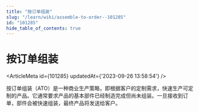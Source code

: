 ```yaml
---
title: "按订单组装"
slug: "/learn/wiki/assemble-to-order--101285"
id: "101285"
hide_table_of_contents: true
---
```



# 按订单组装

<ArticleMeta id={101285} updatedAt={'2023-09-26 13:58:54'} />
<div className='border-solid border-b border-t-0 my-4 border-[var(--ifm-color-gray-300)]' />

按订单组装（ATO）是一种商业生产策略，即根据客户的定制需求，快速生产可定制的产品。它通常要求产品的基本部件已经制造完成但尚未组装。一旦接收到订单，部件会被快速组装，最终产品将发送给客户。
